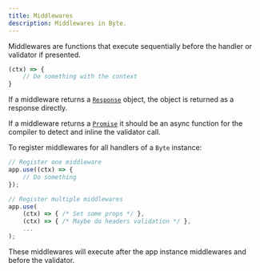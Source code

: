 ```yaml
---
title: Middlewares
description: Middlewares in Byte.
---
```


Middlewares are functions that execute sequentially before the handler or validator if presented.
```ts
(ctx) => {
    // Do something with the context
}
```

If a middleware returns a [`Response`](https://developer.mozilla.org/en-US/docs/Web/API/Response) object, the object is returned as a response directly.

If a middleware returns a [`Promise`](https://developer.mozilla.org/en-US/docs/Web/JavaScript/Reference/Global_Objects/Promise) it should be an async function for the compiler to detect and inline the validator call.

To register middlewares for all handlers of a `Byte` instance:
```ts
// Register one middleware
app.use((ctx) => {
    // Do something
});

// Register multiple middlewares
app.use(
    (ctx) => { /* Set some props */ },
    (ctx) => { /* Maybe do headers validation */ },
    ...
);
```

These middlewares will execute after the app instance middlewares and before the validator.
